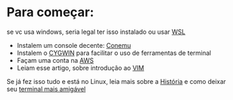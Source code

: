 = Para começar: =

se vc usa windows, seria legal ter isso instalado ou usar [https://docs.microsoft.com/pt-br/windows/wsl/install-win10 WSL]

* Instalem um console decente: [https://www.fosshub.com/ConEmu.html?dwl=ConEmuSetup.200604.exe Conemu]
* Instalem o [https://www.cygwin.com/setup-x86_64.exe CYGWIN] para facilitar o uso de ferramentas de terminal
* Façam uma conta na [https://sa-east-1.console.aws.amazon.com/console AWS]
* Leiam esse artigo, sobre introdução ao [https://woliveiras.com.br/posts/Comecando-com-o-editor-de-texto-VIM/ VIM]

Se já fez isso tudo e está no Linux, leia mais sobre a [[conteúdo/Linux/História|História]] e como deixar seu [[conteúdo/Linux/terminal|terminal mais amigável]]


